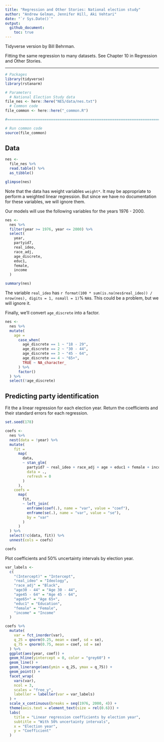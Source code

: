```yaml
---
title: "Regression and Other Stories: National election study"
author: "Andrew Gelman, Jennifer Hill, Aki Vehtari"
date: "`r Sys.Date()`"
output:
  github_document:
    toc: true
---
```

Tidyverse version by Bill Behrman.

Fitting the same regression to many datasets. See Chapter 10 in
Regression and Other Stories.

-------------

```r
# Packages
library(tidyverse)
library(rstanarm)

# Parameters
  # National Election Study data
file_nes <- here::here("NES/data/nes.txt")
  # Common code
file_common <- here::here("_common.R")

#===============================================================================

# Run common code
source(file_common)
```

## Data

```r
nes <-
  file_nes %>% 
  read.table() %>% 
  as_tibble()

glimpse(nes)
```

Note that the data has weight variables `weight*`. It may be appropriate to perform a weighted linear regression. But since we have no documentation for these variables, we will ignore them.

Our models will use the following variables for the years 1976 - 2000.

```r
nes <- 
  nes %>% 
  filter(year >= 1976, year <= 2000) %>% 
  select(
    year,
    partyid7,
    real_ideo,
    race_adj,
    age_discrete,
    educ1,
    female,
    income
  )

summary(nes)
```

The variable `real_ideo` has `r format(100 * sum(is.na(nes$real_ideo)) / nrow(nes), digits = 1, nsmall = 1)`% `NA`s. This could be a problem, but we will ignore it.

Finally, we'll convert `age_discrete` into a factor.

```r
nes <- 
  nes %>% 
  mutate(
    age =
      case_when(
        age_discrete == 1 ~ "18 - 29",
        age_discrete == 2 ~ "30 - 44",
        age_discrete == 3 ~ "45 - 64",
        age_discrete == 4 ~ "65+",
        TRUE ~ NA_character_
      ) %>% 
      factor()
  ) %>% 
  select(!age_discrete)
```

## Predicting party identification

Fit the a linear regression for each election year. Return the coefficients and their standard errors for each regression.

```r
set.seed(178)

coefs <- 
  nes %>% 
  nest(data = !year) %>% 
  mutate(
    fit =
      map(
        data,
        ~ stan_glm(
          partyid7 ~ real_ideo + race_adj + age + educ1 + female + income,
          data = .,
          refresh = 0
        )
      ),
    coefs =
      map(
        fit,
        ~ left_join(
          enframe(coef(.), name = "var", value = "coef"),
          enframe(se(.), name = "var", value = "se"),
          by = "var"
        )
      )
  ) %>% 
  select(!c(data, fit)) %>% 
  unnest(cols = coefs)

coefs
```

Plot coefficients and 50% uncertainty intervals by election year.

```r
var_labels <- 
  c(
    "(Intercept)" = "Intercept",
    "real_ideo" = "Ideology",
    "race_adj" = "Black",
    "age30 - 44" = "Age 30 - 44",
    "age45 - 64" = "Age 45 - 64",
    "age65+" = "Age 65+",
    "educ1" = "Education",
    "female" = "Female",
    "income" = "Income"
  )

coefs %>% 
  mutate(
    var = fct_inorder(var),
    q_25 = qnorm(0.25, mean = coef, sd = se),
    q_75 = qnorm(0.75, mean = coef, sd = se)
  ) %>% 
  ggplot(aes(year, coef)) +
  geom_hline(yintercept = 0, color = "grey60") +
  geom_line() +
  geom_linerange(aes(ymin = q_25, ymax = q_75)) +
  geom_point() +
  facet_wrap(
    vars(var),
    ncol = 3,
    scales = "free_y",
    labeller = labeller(var = var_labels)
  ) +
  scale_x_continuous(breaks = seq(1976, 2000, 4)) +
  theme(axis.text = element_text(size = rel(0.6))) +
  labs(
    title = "Linear regression coefficients by election year",
    subtitle = "With 50% uncertainty intervals",
    x = "Election year",
    y = "Coefficient"
  )
```

